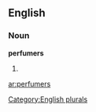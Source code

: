 
==English==

===Noun===
'''perfumers'''

# {{plural of|[[perfumer]]}}

[[Category:English plurals]]

[[ar:perfumers]]